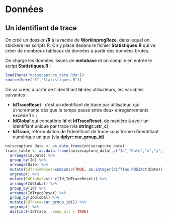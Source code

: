 # Données 

## Un identifiant de trace

On créé un dossier **/R** à la racine de **WorkinprogReze**, dans lequel on stockera les scripts R. On y place dedans le fichier **Statistiques.R** qui va créer de nombreux tableaux de données à partir des données brutes.


On charge les données issues de **metabase** et on compile en entrée le script **Statistiques.R** :
```r
load(here("noisecapture_data.Rda"))
source(here("R","Statistiques.R"))
```

On va créer, à partir de l'identifiant **Id** des utilisateurs, les variables suivantes :

  * **IdTraceReset** : c'est un identifiant de trace par utilisateur, qui s'incrémente dès que le temps passé entre deux enregistrements excède 1 s ;
  * **IdGlobal** qui concatène **Id** et **IdTraceReset**, de manière à avoir un identifiant unique par trace (via **stringr::str\_c**);
  * **IdTrace**, reformulation de l'identifiant de trace sous forme d'identifiant numérique unique (via **dplyr::cur\_group\_id**).
  
  
```r
noisecapture_data <- as.data.frame(noisecapture_data)
trace_table <- as.data.frame(noisecapture_data[,c("Id","Date","x","y","leq_mean","tags")]) %>%
  arrange(Id,Date) %>%
  group_by(Id) %>%
  arrange(Date) %>%
  mutate(IdTraceReset=cumsum(c(TRUE, as.integer(diff(as.POSIXct(Date)), units = "secs") >= 2L))) %>%
  ungroup() %>%
  mutate(IdGlobal=str_c(Id,IdTraceReset)) %>%
  arrange(IdGlobal) %>%
  group_by(Id) %>%
  arrange(IdTraceReset) %>%
  group_by(IdGlobal) %>%
  mutate(IdTrace=cur_group_id()) %>%
  ungroup() %>%
  distinct(IdTrace, .keep_all = TRUE)
```

On supprime ensuite les traces :

  * sans tag ;
  * dont les coordonnées gps sont manquantes ;
  
```r
tags_table <- trace_table %>%
  filter(tags != "") %>%
  filter(x != "NA") %>%
  select(-c(IdGlobal,IdTraceReset))
```

## Question en suspens

Comment déterminer qu'une trace fait plus de 500 m ? En calculant les distances entre les points pris deux à deux, puis en sommant ces distances. Le package **{sf}** fournit la fonction **st_distance** pour le calcul d'une matrice de distances, et **st_length** pour le calcul de la distance rectiligne entre deux points.

Soient deux points de la piste de glissance, séparés (d'après Google Maps, cf. figure ci-après) par une distance de 898,18 m. Je ne comprends pas pourquoi le résultat retourné par les fonctions de **{sf}** diffèrent du calcul de Google Maps.

```r
coo <- matrix(c(
  47.155448754072374, -1.6406400682309141,
47.15744374926704, -1.652151433982812
), ncol=2,  byrow=T)  
coo_col <- data.frame(coo)
dimnames(coo_col)[[2]] <- c("latitude","longitude")

coord_col <- SpatialPointsDataFrame(coords=coo_col[,1:2], data=as.data.frame(coo_col))
coord_col_sf <- st_as_sf(coord_col, crs = 4326, agr = "constant", remove = F)
st_crs(coord_col_sf) <- 4326 #EPSG WGS84

# Calcul de la distance entre les deux points
my_coords_sf <- st_as_sf(coo_col, coords = c("latitude","longitude"), crs = 4326)
st_distance(coord_col_sf)

# Même résultat avec la fonction ci-dessous (attention : elle
# n'aime pas les noms de colonnes, c'est pourquoi le jeu de données est coo
# et pas coo_col)
line = st_sfc(st_linestring(coo), crs = 4326)
st_length(line)
```

![Piste de glissance.](google.png)
